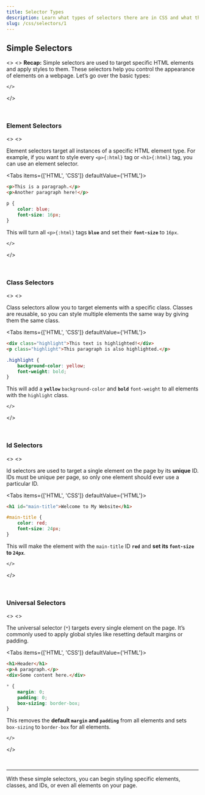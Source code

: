 ```yaml
---
title: Selector Types
description: Learn what types of selectors there are in CSS and what they do.
slug: /css/selectors/1
---
```


## Simple Selectors

<>
    <>
    **Recap:**
Simple selectors are used to target specific HTML elements and apply styles to them. These selectors help you control the appearance of elements on a webpage. Let’s go over the basic types:

    </>
</>

<br/>

### Element Selectors

<>
    <>

Element selectors target all instances of a specific HTML element type. For example, if you want to style every `<p>{:html}` tag or `<h1>{:html}` tag, you can use an element selector.

<Tabs items={['HTML', 'CSS']} defaultValue={'HTML'}>
```html tab="HTML"
<p>This is a paragraph.</p>
<p>Another paragraph here!</p>
```

```css tab="CSS"
p {
    color: blue;
    font-size: 16px;
}
```
</Tabs>

This will turn all `<p>{:html}` tags **`blue`** and set their **`font-size`** to `16px`.

    </>
</>

<br/>

### Class Selectors

<>
    <>

Class selectors allow you to target elements with a specific class. Classes are reusable, so you can style multiple elements the same way by giving them the same class.

<Tabs items={['HTML', 'CSS']} defaultValue={'HTML'}>
```html tab="HTML"
<div class="highlight">This text is highlighted!</div>
<p class="highlight">This paragraph is also highlighted.</p>
```

```css tab="CSS"
.highlight {
    background-color: yellow;
    font-weight: bold;
}
```
</Tabs>

This will add a **`yellow`** `background-color` and **`bold`** `font-weight` to all elements with the `highlight` class.

    </>
</>

<br/>

### Id Selectors

<>
    <>

Id selectors are used to target a single element on the page by its **unique** ID. IDs must be unique per page, so only one element should ever use a particular ID.

<Tabs items={['HTML', 'CSS']} defaultValue={'HTML'}>
```html tab="HTML"
<h1 id="main-title">Welcome to My Website</h1>
```

```css tab="CSS"
#main-title {
    color: red;
    font-size: 24px;
}
```
</Tabs>

This will make the element with the `main-title` ID **`red`** and **set its `font-size` to `24px`**.

    </>
</>

<br/>

### Universal Selectors

<>
    <>

The universal selector (`*`) targets every single element on the page. It’s commonly used to apply global styles like resetting default margins or padding.

<Tabs items={['HTML', 'CSS']} defaultValue={'HTML'}>
```html tab="HTML"
<h1>Header</h1>
<p>A paragraph.</p>
<div>Some content here.</div>
```

```css tab="CSS"
* {
    margin: 0;
    padding: 0;
    box-sizing: border-box;
}
```
</Tabs>

This removes the **default `margin` and `padding`** from all elements and sets `box-sizing` to `border-box` for all elements.

    </>
</>

<br/>

---

With these simple selectors, you can begin styling specific elements, classes, and IDs, or even all elements on your page.
